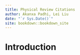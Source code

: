 ```yaml
--- 
title: Physical Review Citations
author: Akanxa Padhi, Lei Liu
date: "`r Sys.Date()`"
site: bookdown::bookdown_site
---
```


# Introduction


